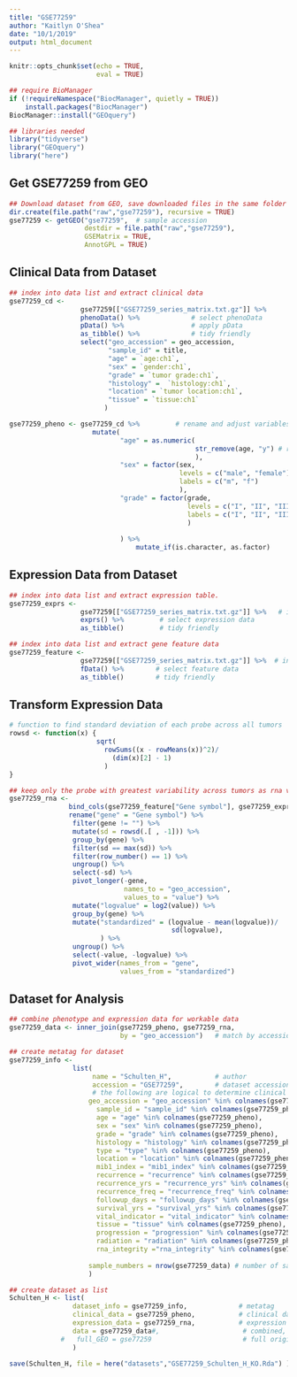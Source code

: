 ```yaml
---
title: "GSE77259"
author: "Kaitlyn O'Shea"
date: "10/1/2019"
output: html_document
---
```



```r
knitr::opts_chunk$set(echo = TRUE,
                      eval = TRUE)
```

```r
## require BioManager
if (!requireNamespace("BiocManager", quietly = TRUE))
    install.packages("BiocManager")
BiocManager::install("GEOquery") 
```

```r
## libraries needed
library("tidyverse")
library("GEOquery")
library("here")
```

## Get GSE77259 from GEO
```r
## Download dataset from GEO, save downloaded files in the same folder as this .Rmd file.
dir.create(file.path("raw","gse77259"), recursive = TRUE)
gse77259 <- getGEO("gse77259",  # sample accession 
                   destdir = file.path("raw","gse77259"),
                   GSEMatrix = TRUE,
                   AnnotGPL = TRUE)
```

## Clinical Data from Dataset
```r
## index into data list and extract clinical data
gse77259_cd <-
                  gse77259[["GSE77259_series_matrix.txt.gz"]] %>%           # index into list 
                  phenoData() %>%             # select phenoData
                  pData() %>%                 # apply pData
                  as_tibble() %>%             # tidy friendly
                  select("geo_accession" = geo_accession,
                         "sample_id" = title, 
                         "age" = `age:ch1`,       
                         "sex" = `gender:ch1`,         
                         "grade" = `tumor grade:ch1`,         
                         "histology" =  `histology:ch1`,   
                         "location" = `tumor location:ch1`,
                         "tissue" = `tissue:ch1`
                        ) 

gse77259_pheno <- gse77259_cd %>%         # rename and adjust variables
                     mutate(
                            "age" = as.numeric(
                                               str_remove(age, "y") # remove the y appended to numeric
                                               ),
                            "sex" = factor(sex, 
                                           levels = c("male", "female"), 
                                           labels = c("m", "f")
                                           ),    
                            "grade" = factor(grade, 
                                             levels = c("I", "II", "III"), 
                                             labels = c("I", "II", "III")
                                             )
                                
                            ) %>%
                                mutate_if(is.character, as.factor)
```

## Expression Data from Dataset
```r
## index into data list and extract expression table.
gse77259_exprs <- 
                  gse77259[["GSE77259_series_matrix.txt.gz"]] %>%   # index into list 
                  exprs() %>%         # select expression data
                  as_tibble()         # tidy friendly

## index into data list and extract gene feature data
gse77259_feature <- 
                  gse77259[["GSE77259_series_matrix.txt.gz"]] %>%  # index into list 
                  fData() %>%        # select feature data
                  as_tibble()        # tidy friendly
```

## Transform Expression Data
``` r
# function to find standard deviation of each probe across all tumors
rowsd <- function(x) {
                      sqrt(
                        rowSums((x - rowMeans(x))^2)/
                          (dim(x)[2] - 1)
                        )
}

## keep only the probe with greatest variability across tumors as rna variable and gene names
gse77259_rna <-
               bind_cols(gse77259_feature["Gene symbol"], gse77259_exprs) %>% # add gene name to expression data
               rename("gene" = "Gene symbol") %>%                             # rename name variable as 'gene' 
                filter(gene != "") %>%                                         # keep only data for named genes
                mutate(sd = rowsd(.[ , -1])) %>%                               # calculate sd for each probe, index out gene name
                group_by(gene) %>%                                             # group probes by gene
                filter(sd == max(sd)) %>%                                      # keep the probe with the max variation for each gene
                filter(row_number() == 1) %>%                                  # remove duplicates
                ungroup() %>%                                                  # ungroup by genes 
                select(-sd) %>%                                                # select all but sd column
                pivot_longer(-gene,                                            # do not group by gene 
                             names_to = "geo_accession",                       # 'key' via gather
                             values_to = "value") %>%
                mutate("logvalue" = log2(value)) %>%                           # log2 transform expression for variance stabilization 
                group_by(gene) %>%                                             # standardize for cross data set comparison
                mutate("standardized" = (logvalue - mean(logvalue))/           # center at mean for gene 
                                         sd(logvalue),                         # scale by sd for gene
                       ) %>%
                ungroup() %>%                                                  # ungroup by genes 
                select(-value, -logvalue) %>%                                  # select all but sd column
                pivot_wider(names_from = "gene",                               # final format genes as rows
                            values_from = "standardized")                      # final format expression across accession as columns  
```

## Dataset for Analysis
```r
## combine phenotype and expression data for workable data
gse77259_data <- inner_join(gse77259_pheno, gse77259_rna, 
                            by = "geo_accession")   # match by accession

## create metatag for dataset
gse77259_info <-  
                list(
                     name = "Schulten_H",           # author
                     accession = "GSE77259",        # dataset accession 
                     # the following are logical to determine clinical data available for dataset
                    geo_accession = "geo_accession" %in% colnames(gse77259_pheno),
                      sample_id = "sample_id" %in% colnames(gse77259_pheno),
                      age = "age" %in% colnames(gse77259_pheno),
                      sex = "sex" %in% colnames(gse77259_pheno),
                      grade = "grade" %in% colnames(gse77259_pheno),
                      histology = "histology" %in% colnames(gse77259_pheno),
                      type = "type" %in% colnames(gse77259_pheno),
                      location = "location" %in% colnames(gse77259_pheno),
                      mib1_index = "mib1_index" %in% colnames(gse77259_pheno),
                      recurrence = "recurrence" %in% colnames(gse77259_pheno),
                      recurrence_yrs = "recurrence_yrs" %in% colnames(gse77259_pheno),
                      recurrence_freq = "recurrence_freq" %in% colnames(gse77259_pheno),
                      followup_days = "followup_days" %in% colnames(gse77259_pheno),
                      survival_yrs = "survival_yrs" %in% colnames(gse77259_pheno),
                      vital_indicator = "vital_indicator" %in% colnames(gse77259_pheno),
                      tissue = "tissue" %in% colnames(gse77259_pheno),
                      progression = "progression" %in% colnames(gse77259_pheno),
                      radiation = "radiation" %in% colnames(gse77259_pheno),
                      rna_integrity ="rna_integrity" %in% colnames(gse77259_pheno),
                    
                    sample_numbers = nrow(gse77259_data) # number of samples    
                    )

## create dataset as list 
Schulten_H <- list(
                dataset_info = gse77259_info,             # metatag
                clinical_data = gse77259_pheno,           # clinical data
                expression_data = gse77259_rna,           # expression data
                data = gse77259_data#,                     # combined, workable data
             #   full_GEO = gse77259                       # full original download from GEO
                )
```
```r
save(Schulten_H, file = here("datasets","GSE77259_Schulten_H_KO.Rda") )
```